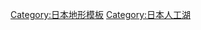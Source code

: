 {{Navbox
|name = 水坝湖百选<noinclude>
|state = expanded</noinclude>
|titlestyle =
|title = {{Link-ja|水坝湖百选|ダム湖百選}}
|listclass = hlist
|groupstyle = background:#AFDFE4
|group1 = 北海道
|list1 = {{Link-ja|富里水壩|富里ダム|富里湖}} &#124; {{Link-ja|聖台水壩|聖台ダム|聖台水坝公園}} &#124; {{Link-ja|金山水壩|金山ダム|金山湖}} &#124; {{Link-ja|豐平峽水壩|豊平峡ダム|定山湖}} &#124; {{Link-ja|笹流水壩|笹流ダム|笹流貯水池}}
|group2 = 東北
|list2 = {{Link-ja|川內水壩|川内ダム|川內湖}} &#124; {{Link-ja|岩洞水壩|岩洞ダム|岩洞湖}} &#124; {{Link-ja|御所水壩|御所ダム|御所湖}} &#124; {{Link-ja|田瀨水壩|田瀬ダム|田瀨湖}} &#124; {{Link-ja|湯田水壩|湯田ダム|錦秋湖}} &#124; {{Link-ja|南川水壩|南川ダム|七森湖}} &#124; {{Link-ja|宮床水壩|宮床ダム|朝比奈湖}} &#124; {{Link-ja|釜房水壩|釜房ダム|釜房湖}} &#124; {{Link-ja|七宿水壩|七ヶ宿ダム|七宿湖}} &#124; {{Link-ja|玉川水壩|玉川ダム|寶仙湖}} &#124; {{Link-ja|寒河江水壩|寒河江ダム|月山湖}} &#124; {{Link-ja|羽鳥水壩|羽鳥ダム|羽鳥湖}} &#124; {{Link-ja|田子倉水壩|田子倉ダム|田子倉湖}} &#124; {{Link-ja|奧只見水壩|奥只見ダム|奧只見湖}}
|group3 = 關東
|list3 = {{Link-ja|矢木澤水壩|矢木沢ダム|奧利根湖}} &#124; {{Link-ja|奈良俣水壩|奈良俣ダム|奈良俣湖}} &#124; {{Link-ja|野反水壩|野反ダム|野反湖}} &#124; {{Link-ja|相俣水壩|相俣ダム|赤谷湖}} &#124; {{Link-ja|草木水壩|草木ダム|草木湖}} &#124; {{Link-ja|下久保水壩|下久保ダム|神流湖}} &#124; [[山口貯水池|狹山湖]] &#124; [[村山貯水池|多摩湖]] &#124; [[奧多摩湖]] &#124; {{Link-ja|宮瀨湖|宮ヶ瀬湖}} &#124; {{Link-ja|丹澤湖|丹沢湖}}
|group4 = 中部
|list4 = [[黑部水壩|黑部湖]] &#124; {{Link-ja|有峰水壩|有峰ダム|有峰湖}} &#124; {{Link-ja|高瀨水壩|高瀬ダム|高瀨水壩調整湖}} &#124; {{Link-ja|味噌川水壩|味噌川ダム|奧木曾湖}} &#124; {{Link-ja|高遠水壩|高遠ダム|高遠湖}} &#124; {{Link-ja|美和水壩|美和ダム|美和湖}} &#124; {{Link-ja|恵那峽|恵那峡}} &#124; {{Link-ja|阿木川水壩|阿木川ダム|阿木川湖}} &#124; [[佐久间水坝|佐久間湖]] &#124; {{Link-ja|羽布水壩|羽布ダム|三河湖}}
|group5 = 近畿
|list5 = {{Link-ja|永源寺水壩|永源寺ダム|永源寺湖}} &#124; {{Link-ja|大野水壩 (京都府)|大野ダム (京都府)|虹之湖}} &#124; {{Link-ja|日吉水壩|日吉ダム|天若湖}} &#124; {{Link-ja|一庫水壩|一庫ダム|知明湖}} &#124; {{Link-ja|布引五本松水壩|布引五本松ダム|布引貯水池}} &#124; {{Link-ja|池原水壩|池原ダム|池原貯水池}} &#124; {{Link-ja|椿山水壩|椿山ダム|椿山水坝湖}}
|group6 = 中国、四国
|list6 = {{Link-ja|帝釋川水壩|帝釈川ダム|神龙湖}} &#124; {{Link-ja|土師水壩|土師ダム|八千代湖}} &#124; {{Link-ja|溫井水壩|温井ダム|龍姬湖}} &#124; {{Link-ja|本庄水壩|本庄ダム|本庄貯水池}} &#124; {{Link-ja|彌榮水壩|弥栄ダム|弥荣湖}} &#124; {{Link-ja|厚東川水壩|厚東川ダム|小野湖}} &#124; [[滿濃池]] &#124; {{Link-ja|野村水壩|野村ダム|朝霧湖}} &#124; {{Link-ja|早明浦水壩|早明浦ダム|早明浦湖}}
|group7 = 九州、冲绳
|list7 = {{Link-ja|江川水壩|江川ダム|上秋月湖}} &#124; {{Link-ja|寺內水壩|寺内ダム|美奈宜湖}} &#124; {{Link-ja|鷹島水壩|鷹島ダム|鷹島海中水壩湖}} &#124; {{Link-ja|北川水壩 (大分縣)|北川ダム (大分県)|北川水坝湖}} &#124; {{Link-ja|上椎葉水壩#日向椎葉湖|上椎葉ダム#日向椎葉湖|日向椎葉湖}} &#124; {{Link-ja|鶴田水壩|鶴田ダム|大鶴湖}} &#124; {{Link-ja|福地水壩|福地ダム|福上湖}} &#124; {{Link-ja|漢那水壩|漢那ダム|漢那湖}} &#124; {{Link-ja|倉敷水壩|倉敷ダム|倉敷湖}}
}}<noinclude>
{{DEFAULTSORT:たむこひやくせん}}
[[Category:日本地形模板]]
[[Category:日本人工湖]]
</noinclude>